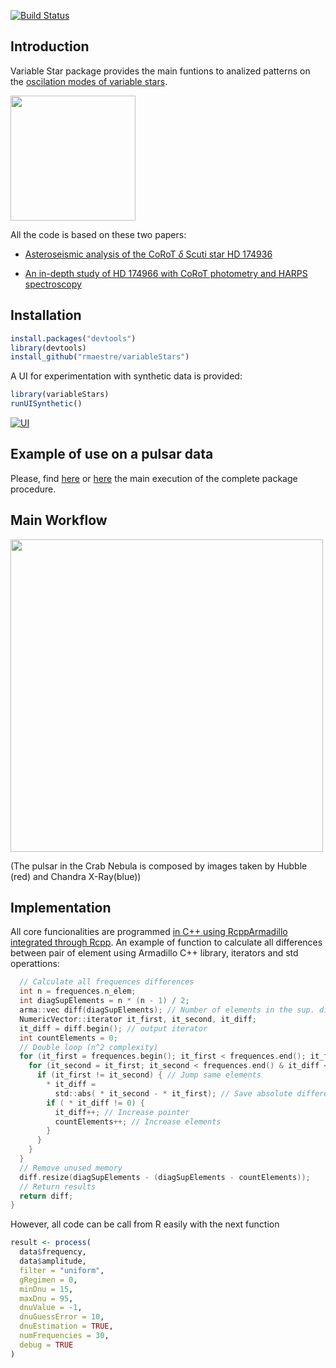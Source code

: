 [![Build Status](https://travis-ci.org/rmaestre/variableStars.svg?branch=master)](https://travis-ci.org/rmaestre/variableStars)

Introduction
------------

Variable Star package provides the main funtions to analized patterns on the [oscilation modes of variable stars](https://en.wikipedia.org/wiki/Asteroseismology). 

<img src="https://raw.githubusercontent.com/rmaestre/variableStars/master/docs/figures/oscilationModes.png" data-canonical-src="https://raw.githubusercontent.com/rmaestre/variableStars/master/docs/figures/oscilationModes.png" width="200" />


All the code is based on these two papers:

-   [Asteroseismic analysis of the CoRoT *δ* Scuti star HD 174936](https://www.aanda.org/articles/aa/full_html/2009/40/aa11932-09/aa11932-09.html)

-   [An in-depth study of HD 174966 with CoRoT photometry and HARPS spectroscopy](https://www.aanda.org/articles/aa/full_html/2013/11/aa20256-12/aa20256-12.html)

Installation
------------

``` r
install.packages("devtools")
library(devtools)
install_github("rmaestre/variableStars")
```


A UI for experimentation with synthetic data is provided:

``` r
library(variableStars)
runUISynthetic()
```

[![UI](https://raw.githubusercontent.com/rmaestre/variableStars/master/docs/figures/ui.png)](https://raw.githubusercontent.com/rmaestre/variableStars/master/docs/figures/ui.png)

Example of use on a pulsar data
-------------------------------


Please, find [here](docs/Experiment_-_HD174936.md) or [here](docs/Experiment_-_HD174966.md) the main execution of the complete package procedure.

Main Workflow
-------------

<img src="https://raw.githubusercontent.com/rmaestre/variableStars/master/docs/figures/diagrams.png" data-canonical-src="https://raw.githubusercontent.com/rmaestre/variableStars/master/docs/figures/diagrams.png" width="500" />



(The pulsar in the Crab Nebula is composed by images taken by Hubble (red) and Chandra X-Ray(blue))


Implementation
-------------

All core funcionalities are programmed [in C++ using RcppArmadillo integrated through Rcpp](https://github.com/rmaestre/variableStars/blob/master/src/tools.cpp). An example of function to calculate all differences between pair of element using Armadillo C++ library, iterators and std operattions:

```c
  // Calculate all frequences differences
  int n = frequences.n_elem;
  int diagSupElements = n * (n - 1) / 2;
  arma::vec diff(diagSupElements); // Number of elements in the sup. diag.
  NumericVector::iterator it_first, it_second, it_diff;
  it_diff = diff.begin(); // output iterator
  int countElements = 0;
  // Double loop (n^2 complexity)
  for (it_first = frequences.begin(); it_first < frequences.end(); it_first++) {
    for (it_second = it_first; it_second < frequences.end() & it_diff < diff.end(); it_second++) {
      if (it_first != it_second) { // Jump same elements
        * it_diff =
          std::abs( * it_second - * it_first); // Save absolute difference
        if ( * it_diff != 0) {
          it_diff++; // Increase pointer
          countElements++; // Increase elements
        }
      }
    }
  }
  // Remove unused memory
  diff.resize(diagSupElements - (diagSupElements - countElements));
  // Return results
  return diff;
}
```

However, all code can be call from R easily with the next function
```r
result <- process(
  data$frequency,
  data$amplitude,
  filter = "uniform",
  gRegimen = 0,
  minDnu = 15,
  maxDnu = 95,
  dnuValue = -1,
  dnuGuessError = 10,
  dnuEstimation = TRUE,
  numFrequencies = 30,
  debug = TRUE
)
```
